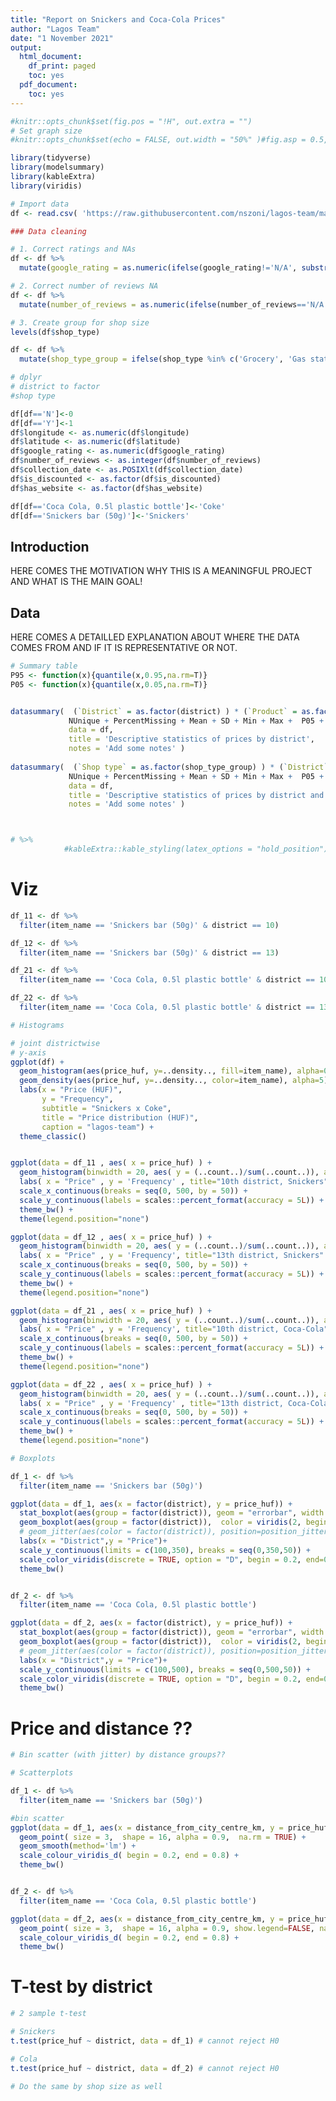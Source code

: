 ```yaml
---
title: "Report on Snickers and Coca-Cola Prices"
author: "Lagos Team"
date: "1 November 2021"
output:
  html_document:
    df_print: paged
    toc: yes
  pdf_document:
    toc: yes
---
```


```r
#knitr::opts_chunk$set(fig.pos = "!H", out.extra = "")
# Set graph size
#knitr::opts_chunk$set(echo = FALSE, out.width = "50%" )#fig.asp = 0.5, fig.width = 7, out.width = "90%" )

library(tidyverse)
library(modelsummary)
library(kableExtra)
library(viridis)

# Import data
df <- read.csv( 'https://raw.githubusercontent.com/nszoni/lagos-team/main/coding-1/data/Data_DA1_HW1_Lagos.csv' )

```


```r

### Data cleaning

# 1. Correct ratings and NAs
df <- df %>% 
  mutate(google_rating = as.numeric(ifelse(google_rating!='N/A', substr(google_rating,1,3), NA))) 

# 2. Correct number of reviews NA
df <- df %>% 
  mutate(number_of_reviews = as.numeric(ifelse(number_of_reviews=='N/A', NA, number_of_reviews))) 

# 3. Create group for shop size
levels(df$shop_type)

df <- df %>% 
  mutate(shop_type_group = ifelse(shop_type %in% c('Grocery', 'Gas station', "Supermarket", "Other"), "Big shop", "Small shop"))

# dplyr
# district to factor
#shop type

df[df=='N']<-0
df[df=='Y']<-1
df$longitude <- as.numeric(df$longitude)
df$latitude <- as.numeric(df$latitude)
df$google_rating <- as.numeric(df$google_rating)
df$number_of_reviews <- as.integer(df$number_of_reviews)
df$collection_date <- as.POSIXlt(df$collection_date)
df$is_discounted <- as.factor(df$is_discounted)
df$has_website <- as.factor(df$has_website)

df[df=='Coca Cola, 0.5l plastic bottle']<-'Coke'
df[df=='Snickers bar (50g)']<-'Snickers'

```

## Introduction
HERE COMES THE MOTIVATION WHY THIS IS A MEANINGFUL PROJECT AND WHAT IS THE MAIN GOAL!

## Data
HERE COMES A DETAILLED EXPLANATION ABOUT WHERE THE DATA COMES FROM AND IF IT IS REPRESENTATIVE OR NOT.


```r

# Summary table
P95 <- function(x){quantile(x,0.95,na.rm=T)}
P05 <- function(x){quantile(x,0.05,na.rm=T)}


datasummary(  (`District` = as.factor(district) ) * (`Product` = as.factor(item_name)) * (`Price` = price_huf ) ~ 
             NUnique + PercentMissing + Mean + SD + Min + Max +  P05 + Median + P95, 
             data = df,
             title = 'Descriptive statistics of prices by district',
             notes = 'Add some notes' )
        
datasummary(  (`Shop type` = as.factor(shop_type_group) ) * (`District` = as.factor(district) ) * (`Product` = as.factor(item_name)) * (`Price` = price_huf ) ~ 
             NUnique + PercentMissing + Mean + SD + Min + Max +  P05 + Median + P95, 
             data = df,
             title = 'Descriptive statistics of prices by district and shop size',
             notes = 'Add some notes' )



# %>% 
            #kableExtra::kable_styling(latex_options = "hold_position")
```



# Viz

```r
df_11 <- df %>% 
  filter(item_name == 'Snickers bar (50g)' & district == 10) 

df_12 <- df %>% 
  filter(item_name == 'Snickers bar (50g)' & district == 13) 

df_21 <- df %>% 
  filter(item_name == 'Coca Cola, 0.5l plastic bottle' & district == 10) 

df_22 <- df %>% 
  filter(item_name == 'Coca Cola, 0.5l plastic bottle' & district == 13) 

# Histograms

# joint districtwise
# y-axis
ggplot(df) + 
  geom_histogram(aes(price_huf, y=..density.., fill=item_name), alpha=0.6, position="identity", bins = 10) +
  geom_density(aes(price_huf, y=..density.., color=item_name), alpha=5) +
  labs(x = "Price (HUF)",
       y = "Frequency",
       subtitle = "Snickers x Coke",
       title = "Price distribution (HUF)",
       caption = "lagos-team") +
  theme_classic()


ggplot(data = df_11 , aes( x = price_huf) ) +
  geom_histogram(binwidth = 20, aes( y = (..count..)/sum(..count..)), alpha =0.8) +
  labs( x = "Price" , y = 'Frequency' , title="10th district, Snickers" ) +
  scale_x_continuous(breaks = seq(0, 500, by = 50)) +
  scale_y_continuous(labels = scales::percent_format(accuracy = 5L)) +
  theme_bw() +
  theme(legend.position="none")

ggplot(data = df_12 , aes( x = price_huf) ) +
  geom_histogram(binwidth = 20, aes( y = (..count..)/sum(..count..)), alpha =0.8) +
  labs( x = "Price" , y = 'Frequency', title="13th district, Snickers"  ) +
  scale_x_continuous(breaks = seq(0, 500, by = 50)) +
  scale_y_continuous(labels = scales::percent_format(accuracy = 5L)) +
  theme_bw() +
  theme(legend.position="none")

ggplot(data = df_21 , aes( x = price_huf) ) +
  geom_histogram(binwidth = 20, aes( y = (..count..)/sum(..count..)), alpha =0.8) +
  labs( x = "Price" , y = 'Frequency', title="10th district, Coca-Cola"  ) +
  scale_x_continuous(breaks = seq(0, 500, by = 50)) +
  scale_y_continuous(labels = scales::percent_format(accuracy = 5L)) +
  theme_bw() +
  theme(legend.position="none")

ggplot(data = df_22 , aes( x = price_huf) ) +
  geom_histogram(binwidth = 20, aes( y = (..count..)/sum(..count..)), alpha =0.8) +
  labs( x = "Price" , y = 'Frequency' , title="13th district, Coca-Cola" ) +
  scale_x_continuous(breaks = seq(0, 500, by = 50)) +
  scale_y_continuous(labels = scales::percent_format(accuracy = 5L)) +
  theme_bw() +
  theme(legend.position="none")


```


```r

# Boxplots

df_1 <- df %>% 
  filter(item_name == 'Snickers bar (50g)') 

ggplot(data = df_1, aes(x = factor(district), y = price_huf)) +
  stat_boxplot(aes(group = factor(district)), geom = "errorbar", width = 0.2, color = viridis(2, begin=0.2, end=0.8), size = 0.1) +
  geom_boxplot(aes(group = factor(district)),  color = viridis(2, begin=0.2, end=0.8), fill = viridis(2, begin=0.2, end=0.8), size = 0.5, width =  0.5, alpha = 0.6) +  # , outlier.shape = NA
  # geom_jitter(aes(color = factor(district)), position=position_jitter(0.1), size = 1.5, show.legend=F) +
  labs(x = "District",y = "Price")+
  scale_y_continuous(limits = c(100,350), breaks = seq(0,350,50)) +
  scale_color_viridis(discrete = TRUE, option = "D", begin = 0.2, end=0.8)+
  theme_bw() 


df_2 <- df %>% 
  filter(item_name == 'Coca Cola, 0.5l plastic bottle') 

ggplot(data = df_2, aes(x = factor(district), y = price_huf)) +
  stat_boxplot(aes(group = factor(district)), geom = "errorbar", width = 0.2, color = viridis(2, begin=0.2, end=0.8), size = 0.1) +
  geom_boxplot(aes(group = factor(district)),  color = viridis(2, begin=0.2, end=0.8), fill = viridis(2, begin=0.2, end=0.8), size = 0.5, width =  0.5, alpha = 0.6) +  # , outlier.shape = NA
  # geom_jitter(aes(color = factor(district)), position=position_jitter(0.1), size = 1.5, show.legend=F) +
  labs(x = "District",y = "Price")+
  scale_y_continuous(limits = c(100,500), breaks = seq(0,500,50)) +
  scale_color_viridis(discrete = TRUE, option = "D", begin = 0.2, end=0.8)+
  theme_bw() 

```


# Price and distance ??
```r

# Bin scatter (with jitter) by distance groups??

```



```r

# Scatterplots 

df_1 <- df %>% 
  filter(item_name == 'Snickers bar (50g)') 

#bin scatter
ggplot(data = df_1, aes(x = distance_from_city_centre_km, y = price_huf, color = factor(district))) +
  geom_point( size = 3,  shape = 16, alpha = 0.9,  na.rm = TRUE) +
  geom_smooth(method='lm') +
  scale_colour_viridis_d( begin = 0.2, end = 0.8) +
  theme_bw()


df_2 <- df %>% 
  filter(item_name == 'Coca Cola, 0.5l plastic bottle') 

ggplot(data = df_2, aes(x = distance_from_city_centre_km, y = price_huf, color = factor(district))) +
  geom_point( size = 3,  shape = 16, alpha = 0.9, show.legend=FALSE, na.rm = TRUE) +
  scale_colour_viridis_d( begin = 0.2, end = 0.8) +
  theme_bw()


```


# T-test by district
```r

# 2 sample t-test

# Snickers
t.test(price_huf ~ district, data = df_1) # cannot reject H0

# Cola
t.test(price_huf ~ district, data = df_2) # cannot reject H0

# Do the same by shop size as well



```




